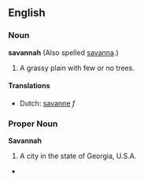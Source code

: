 ==English==
===Noun===
'''savannah''' (Also spelled [[savanna]].)
# A grassy plain with few or no trees.

====Translations====
*Dutch: [[savanne]] ''f''

===Proper Noun===
'''Savannah'''
# A city in the state of Georgia, U.S.A.
*